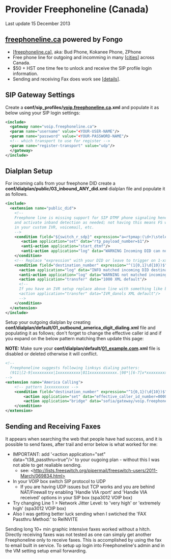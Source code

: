 
# Provider Freephoneline (Canada) 

 

Last update 15 December 2013

## [freephoneline.ca](http://freephoneline.ca) powered by Fongo

* \[[freephoneline.ca](http://freephoneline.ca/)\], aka: Bud Phone, Kokanee Phone, ZPhone
* Free phone line for outgoing and incomming in many \[[cities](http://www.freephoneline.ca/cityListing)\] across Canada.
* $50 + HST one time fee to unlock and receive the SIP profile login information.
* Sending and receiving Fax does work see \[[details](http://wiki.freeswitch.org/wiki/Provider%5FConfiguration:%5Ffreephoneline.ca#Sending%5Fand%5FReceiving%5FFaxes)\].

## SIP Gateway Settings

Create a **conf/sip\_profiles/[voip.freephoneline.ca](http://voip.freephoneline.ca).xml** and populate it as below using your SIP login settings:

```xml
<include>
  <gateway name="voip.freephoneline.ca">
  <param name="username" value="<YOUR-USER-NAME"/>
  <param name="password" value="<YOUR-PASSWORD-NAME"/> 
  <!-- which transport to use for register -->
  <param name="register-transport" value="udp"/>
  </gateway>
</include> 
```

## Dialplan Setup

For incoming calls from your freephone DID create a **conf/dialplan/public/03\_inbound\_ANY\_did.xml** dialplan file and populate it as follows.

```xml
<include>
  <extension name="public_did">
    <!--
	Freephone line is missing support for SIP DTMF phone signaling hence we auto detect for this
    and activate inband detection as needed; not having this means FS will not detect your keypresses
    in your custom IVR, voicemail, etc.
    -->
    <condition field="${switch_r_sdp}" expression="a=rtpmap:(\d+)\stelephone-event/8000" break="never">
	   <action application="set" data="rtp_payload_number=$1"/>
	   <anti-action application="start_dtmf"/>
	   <anti-action application="log" data="WARNING Incoming DID can not do SIP INFO/RFC2833 DTMF tones."/>
    </condition>
    <!-- Replace "expression" with your DID or leave to trigger on 1-xxx-xxx-xxxx or xxx-xxx-xxxx numbers -->
    <condition field="destination_number" expression="^(1{0,1}\d{10})$">
      <action application="log" data="INFO matched incoming DID destination_number: ${destination_number}"/>
      <anti-action application="log" data="WARNING not matched incoming DID destination_number: ${destination_number}"/>
      <action application="transfer" data="1000 XML default"/>
      <!--
      If you have an IVR setup replace above line with something like below line:
      <action application="transfer" data="IVR_danols XML default"/>
      -->
    </condition>
  </extension>
</include> 
```

Setup your outgoing dialplan by creating **conf/dialplan/default/01\_outbound\_america\_digit\_dialing.xml** file and populating it as follows; don't forget to change the effective caller id and if you expand on the below pattern matching then update this page:

**NOTE:** Make sure your **conf/dialplan/default/[01\_example.com](http://01%5Fexample.com).xml** file is disabled or deleted otherwise it will conflict.

```xml
<!-- 
  freephoneline suggests following linksys dialing patters: 
  (911|[2-9]xxxxxxxxx|1xxxxxxxxxx|011xxxxxxxxxxxx.|98*|[6-7]x*xxxxxxxxxxx.)
-->
<extension name="America Calling">
	<!-- pattern 1xxxxxxxxxx -->
    <condition field="destination_number" expression="^1{0,1}(\d{10})$">
        <action application="set" data="effective_caller_id_number=0000000000"/>
        <action application="bridge" data="sofia/gateway/voip.freephoneline.ca/$1"/>
    </condition>
</extension> 
```

## Sending and Receiving Faxes

It appears when searching the web that people have had success, and it is possible to send faxes, after trail and error below is what worked for me:

* IMPORTANT: add '\<action application="set" data="t38\_passthru=true"/>' to your ougoing plan - without this I was not able to get realiable sending.  
   * see: \<http://lists.freeswitch.org/pipermail/freeswitch-users/2011-March/069834.html>
* In your VOIP box switch SIP protocol to UDP  
   * If you are having UDP issues but TCP works and you are behind NAT/Firewall try enabling 'Handle VIA rport' and 'Handle VIA received' options in your SIP box (spa3012 VOIP box)
* Try changing Line 1 > Network Jitter Level: to 'very high' or 'extremely high' (spa3012 VOIP box)
* Also I was getting better luck sending when I swtiched the 'FAX Passthru Method:' to ReINVITE

Sending long 10+ min graphic intensive faxes worked without a hitch. Directly receiving faxes was not tested as one can simply get another Freephoneline only to receive faxes. This is accomplished by using the fax to email built in service. To setup up login into Freephoneline's admin and in the VM setting setup email forwarding.

  

